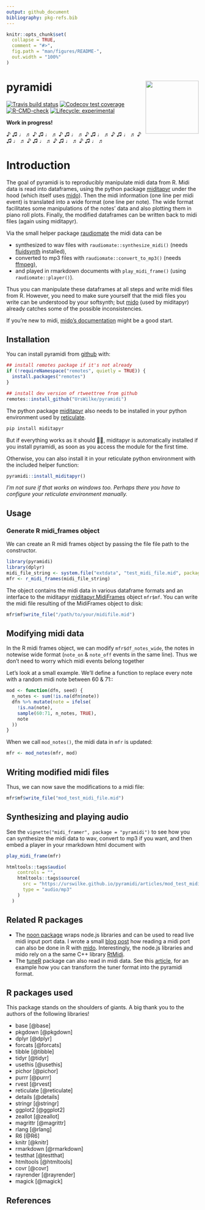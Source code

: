 ```yaml
---
output: github_document
bibliography: pkg-refs.bib
---
```


<!-- README.md is generated from README.Rmd. Please edit that file -->

```r
knitr::opts_chunk$set(
  collapse = TRUE,
  comment = "#>",
  fig.path = "man/figures/README-",
  out.width = "100%"
)
```

# pyramidi <a href='https://github.com/urswilke/pyramidi/'><img src='man/figures/hex_logo_pyramidi.png' align="right" height="139" /></a>

<!-- badges: start -->
[![Travis build status](https://travis-ci.org/urswilke/pyramidi.svg?branch=master)](https://travis-ci.org/github/urswilke/pyramidi)
[![Codecov test coverage](https://codecov.io/gh/urswilke/pyramidi/branch/master/graph/badge.svg)](https://codecov.io/gh/urswilke/pyramidi?branch=master)
[![R-CMD-check](https://github.com/urswilke/pyramidi/workflows/R-CMD-check/badge.svg)](https://github.com/urswilke/pyramidi/actions)
[![Lifecycle: experimental](https://img.shields.io/badge/lifecycle-experimental-orange.svg)](https://lifecycle.r-lib.org/articles/stages.html#experimental)
<!-- badges: end -->

**Work in progress!**

♪ ♫ ♩ ♬ ♪ ♫ ♩ ♬ ♪ ♫ ♩ ♬ ♪ ♫ ♩ ♬ ♪ ♫ ♩ ♬ ♪ ♫ ♩ ♬ ♪ ♫ ♩ ♬ ♪ ♫ ♩ ♬ ♪ ♫ ♩ ♬ 

# Introduction

The goal of pyramidi is to reproducibly manipulate midi data from R.
Midi data is read into dataframes, using the python package [miditapyr](https://pypi.org/project/miditapyr/) under the hood (which itself uses [mido](https://github.com/mido/mido)). 
Then the midi information (one line per midi event) is translated into a wide format (one line per note). 
The wide format facilitates some manipulations of the notes' data and also plotting them in piano roll plots. 
Finally, the modified dataframes can be written back to midi files (again using miditapyr).

Via the small helper package [raudiomate](https://github.com/urswilke/raudiomate) the midi data can be 

* synthesized to wav files with `raudiomate::synthesize_midi()` (needs [fluidsynth](https://www.fluidsynth.org/) installed),
* converted to mp3 files with `raudiomate::convert_to_mp3()` (needs [ffmpeg](https://www.ffmpeg.org/)),
* and played in rmarkdown documents with `play_midi_frame()` (using `raudiomate::player()`).


Thus you can manipulate these dataframes at all steps and write midi files from R. 
However, you need to make sure yourself that the midi files you write can be understood by your softsynth; 
but [mido](https://github.com/mido/mido) (used by miditapyr) already catches some of the possible inconsistencies. 


If you're new to midi, [mido's documentation](https://mido.readthedocs.io/en/latest/) might be a good start.


## Installation

You can install pyramidi from [github](https://github.com/urswilke/pyramidi) with:

``` r
## install remotes package if it's not already
if (!requireNamespace("remotes", quietly = TRUE)) {
  install.packages("remotes")
}

## install dev version of rtweettree from github
remotes::install_github("UrsWilke/pyramidi")
```

The python package [miditapyr](https://pypi.org/project/miditapyr/) also needs 
to be installed in your python environment used by 
[reticulate](https://github.com/rstudio/reticulate).

```sh
pip install miditapyr
```



But if everything works as it should 🤞😅, miditapyr is automatically installed
if you install pyramidi, as soon as you access the module for the first time. 

Otherwise, you can also install it
in your reticulate python environment
with the included helper function:

```r
pyramidi::install_miditapyr()
```

*I'm not sure if that works on windows too. Perhaps there you have to configure your reticulate environment manually.*

## Usage 

### Generate R midi_frames object

We can create an R midi frames object by passing the file file path to the  
constructor. 

```r
library(pyramidi)
library(dplyr)
midi_file_string <- system.file("extdata", "test_midi_file.mid", package = "pyramidi")
mfr <- r_midi_frames(midi_file_string)
```



The object contains the midi data in various dataframe formats and an interface
to the miditapyr
[miditapyr.MidiFrames](https://miditapyr.readthedocs.io/en/latest/notebooks/midi_frame_usage.html)
object `mfr$mf`. You can write the midi file resulting of the MidiFrames object to disk:

```r
mfr$mf$write_file("/path/to/your/midifile.mid")
```


## Modifying midi data

In the R midi frames object, we can modify `mfr$df_notes_wide`, the notes in notewise wide format
(`note_on` & `note_off` events in the same line). Thus we don't need to worry which 
midi events belong together

Let's look at a small example. We'll define a function to replace every 
note with a random midi note between 60 & 71::

```r
mod <- function(dfn, seed) {
  n_notes <- sum(!is.na(dfn$note))
  dfn %>% mutate(note = ifelse(
    !is.na(note),
    sample(60:71, n_notes, TRUE),
    note
  ))
}
```


When we call `mod_notes()`, the midi data in `mfr` is updated:

```r
mfr <- mod_notes(mfr, mod)
```


## Writing modified midi files

Thus, we can now save the modifications to a midi file:

```r
mfr$mf$write_file("mod_test_midi_file.mid")
```

## Synthesizing and playing audio

See the `vignette("midi_framer", package = "pyramidi")` to see how you can
synthesize the midi data to wav, convert to mp3 if you want, and then 
embed a player in your rmarkdown html document with
```r
play_midi_frame(mfr)
```


```r
htmltools::tags$audio(
    controls = "",
    htmltools::tags$source(
      src = "https://urswilke.github.io/pyramidi/articles/mod_test_midi_file.mp3",
      type = "audio/mp3"
    )
  )
```





## Related R packages

* The [noon package](https://github.com/ColinFay/noon) wraps node.js libraries and can be used to read live midi input port data. I wrote a small [blog post](https://urssblogg.netlify.app/post/2020-10-24-live-recording-of-a-midi-controller-via-mido-inport/) how reading a midi port can also be done in R with [mido](https://mido.readthedocs.io/en/latest/ports.html). Interestingly, the node.js libraries and mido rely on a the same C++ library [RtMidi](http://www.music.mcgill.ca/~gary/rtmidi/index.html). 
* The [tuneR](https://cran.r-project.org/package=tuneR) package can also read in midi data. See this [article](https://urswilke.github.io/pyramidi/articles/tuner.html), for an example how you can transform the tuner format into the pyramidi format. 


<!-- 
The following as well as the bibtex file "pkg-refs.bib" were automatically
created with the commands:
library(grateful)
pkgs <- scan_packages()
# don't know why including "R" gives an error ??
pkgs <- pkgs[!pkgs %in% c("R", "pyramidi", "raudiomate")] %>% c("rayrender", "magick")
cites <- get_citations(pkgs)
rmd <- create_rmd(cites)

-> then copy the list in the created refs.Rmd below

-->

## R packages used

This package stands on the shoulders of giants. A big thank you to the authors of the following libraries!

- base [@base]
- pkgdown [@pkgdown]
- dplyr [@dplyr]
- forcats [@forcats]
- tibble [@tibble]
- tidyr [@tidyr]
- usethis [@usethis]
- pichor [@pichor]
- purrr [@purrr]
- rvest [@rvest]
- reticulate [@reticulate]
- details [@details]
- stringr [@stringr]
- ggplot2 [@ggplot2]
- zeallot [@zeallot]
- magrittr [@magrittr]
- rlang [@rlang]
- R6 [@R6]
- knitr [@knitr]
- rmarkdown [@rmarkdown]
- testthat [@testthat]
- htmltools [@htmltools]
- covr [@covr]
- rayrender [@rayrender]
- magick [@magick]

## References
